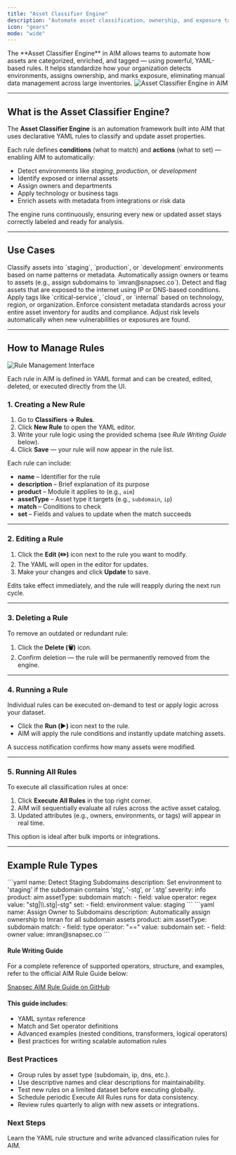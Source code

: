 ```yaml
---
title: "Asset Classifier Engine"
description: "Automate asset classification, ownership, and exposure tagging using AIM’s YAML-based rule engine."
icon: "gears"
mode: "wide"
---
```


<Banner>
The **Asset Classifier Engine** in AIM allows teams to automate how assets are categorized, enriched, and tagged — using powerful, YAML-based rules.  
It helps standardize how your organization detects environments, assigns ownership, and marks exposure, eliminating manual data management across large inventories.
</Banner>

<Frame caption="Asset Classifier Engine Overview">
  <img src="/images/aim/classifiers1.png" alt="Asset Classifier Engine in AIM" />
</Frame>

---

## What is the Asset Classifier Engine?

The **Asset Classifier Engine** is an automation framework built into AIM that uses declarative YAML rules to classify and update asset properties.

Each rule defines **conditions** (what to match) and **actions** (what to set) — enabling AIM to automatically:
- Detect environments like *staging*, *production*, or *development*
- Identify exposed or internal assets
- Assign owners and departments
- Apply technology or business tags
- Enrich assets with metadata from integrations or risk data

The engine runs continuously, ensuring every new or updated asset stays correctly labeled and ready for analysis.

---

## Use Cases

<Columns cols={2}>

<Card title="Automated Environment Detection" icon="server">
  Classify assets into `staging`, `production`, or `development` environments based on name patterns or metadata.
</Card>

<Card title="Ownership Assignment" icon="user-check">
  Automatically assign owners or teams to assets (e.g., assign subdomains to `imran@snapsec.co`).
</Card>

<Card title="Exposure Identification" icon="shield-halved">
  Detect and flag assets that are exposed to the internet using IP or DNS-based conditions.
</Card>

<Card title="Security Tagging" icon="tags">
  Apply tags like `critical-service`, `cloud`, or `internal` based on technology, region, or organization.
</Card>

<Card title="Compliance Readiness" icon="clipboard-check">
  Enforce consistent metadata standards across your entire asset inventory for audits and compliance.
</Card>

<Card title="Dynamic Risk Categorization" icon="gauge">
  Adjust risk levels automatically when new vulnerabilities or exposures are found.
</Card>

</Columns>

---

## How to Manage Rules

<Frame caption="YAML Editor for Asset Rules">
  <img src="/images/aim/classifiers2.png" alt="Rule Management Interface" />
</Frame>

Each rule in AIM is defined in YAML format and can be created, edited, deleted, or executed directly from the UI.

### 1. Creating a New Rule

1. Go to **Classifiers → Rules**.  
2. Click **New Rule** to open the YAML editor.  
3. Write your rule logic using the provided schema (see *Rule Writing Guide* below).  
4. Click **Save** — your rule will now appear in the rule list.  

Each rule can include:
- **name** – Identifier for the rule  
- **description** – Brief explanation of its purpose  
- **product** – Module it applies to (e.g., `aim`)  
- **assetType** – Asset type it targets (e.g., `subdomain`, `ip`)  
- **match** – Conditions to check  
- **set** – Fields and values to update when the match succeeds  

---

### 2. Editing a Rule

1. Click the **Edit (✏️)** icon next to the rule you want to modify.  
2. The YAML will open in the editor for updates.  
3. Make your changes and click **Update** to save.

Edits take effect immediately, and the rule will reapply during the next run cycle.

---

### 3. Deleting a Rule

To remove an outdated or redundant rule:
1. Click the **Delete (🗑️)** icon.  
2. Confirm deletion — the rule will be permanently removed from the engine.

---

### 4. Running a Rule

Individual rules can be executed on-demand to test or apply logic across your dataset.

- Click the **Run (▶️)** icon next to the rule.  
- AIM will apply the rule conditions and instantly update matching assets.  

A success notification confirms how many assets were modified.

---

### 5. Running All Rules

To execute all classification rules at once:
1. Click **Execute All Rules** in the top right corner.  
2. AIM will sequentially evaluate all rules across the active asset catalog.  
3. Updated attributes (e.g., owners, environments, or tags) will appear in real time.

This option is ideal after bulk imports or integrations.

---

## Example Rule Types

<Columns cols={2}>

<Card title="Detect Staging Subdomains" icon="globe">
```yaml
name: Detect Staging Subdomains
description: Set environment to 'staging' if the subdomain contains 'stg', '-stg', or '.stg'
severity: info
product: aim
assetType: subdomain
match:
  - field: value
    operator: regex
    value: "stg|\\.stg|-stg"
set:
  - field: environment
    value: staging
```

</Card> 

<Card title="Assign Owner to Subdomains" icon="user"> 
```yaml
name: Assign Owner to Subdomains
description: Automatically assign ownership to Imran for all subdomain assets
product: aim
assetType: subdomain
match:
  - field: type
    operator: "=="
    value: subdomain
set:
  - field: owner
    value: imran@snapsec.co
```

</Card> </Columns>


#### Rule Writing Guide

For a complete reference of supported operators, structure, and examples, refer to the official AIM Rule Guide below:

[Snapsec AIM Rule Guide on GitHub](https://github.com/Snap-sec/Suite-Yaml-Rule-Guides/blob/main/rule-guides/aim.md)

#### This guide includes:

- YAML syntax reference
- Match and Set operator definitions
- Advanced examples (nested conditions, transformers, logical operators)
- Best practices for writing scalable automation rules


### Best Practices

- Group rules by asset type (subdomain, ip, dns, etc.).
- Use descriptive names and clear descriptions for maintainability.
- Test new rules on a limited dataset before executing globally.
- Schedule periodic Execute All Rules runs for data consistency.
- Review rules quarterly to align with new assets or integrations.

### Next Steps
<Card title="View Rule Guide" icon="book" href="https://github.com/Snap-sec/Suite-Yaml-Rule-Guides/blob/main/rule-guides/aim.md"> Learn the YAML rule structure and write advanced classification rules for AIM. </Card> 

